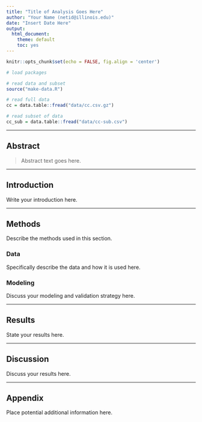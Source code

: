 ```yaml
---
title: "Title of Analysis Goes Here"
author: "Your Name (netid@illinois.edu)"
date: "Insert Date Here"
output:
  html_document: 
    theme: default
    toc: yes
---
```


```r
knitr::opts_chunk$set(echo = FALSE, fig.align = 'center')
```

```r
# load packages
```

```r
# read data and subset
source("make-data.R")
```

```r
# read full data
cc = data.table::fread("data/cc.csv.gz")
```

```r
# read subset of data
cc_sub = data.table::fread("data/cc-sub.csv")
```

***

## Abstract

> Abstract text goes here.

***

## Introduction

Write your introduction here.

***

## Methods

Describe the methods used in this section.

### Data

Specifically describe the data and how it is used here.

### Modeling

Discuss your modeling and validation strategy here.

***

## Results

State your results here.

***

## Discussion

Discuss your results here.

***

## Appendix

Place potential additional information here.

